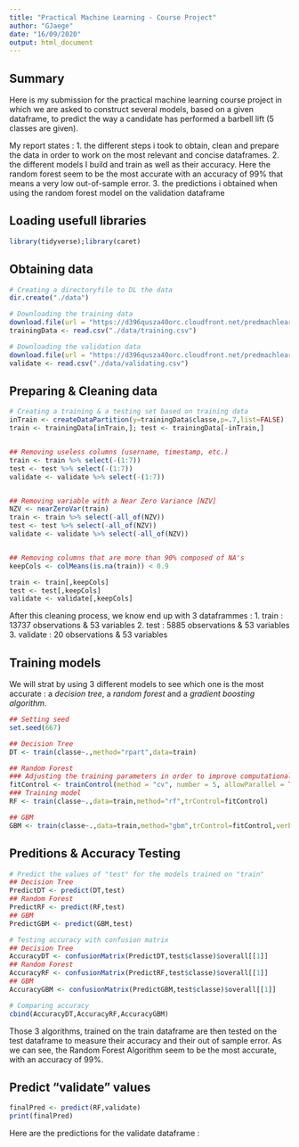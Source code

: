 ```yaml
---
title: "Practical Machine Learning - Course Project"
author: "GJaege"
date: "16/09/2020"
output: html_document
---
```


## Summary
Here is my submission for the practical machine learning course project in which we are asked to construct several models, based on a given dataframe, to predict the way a 
candidate has performed a barbell lift (5 classes are given).

My report states : 
1. the different steps i took to obtain, clean and prepare the data in order to work on the most relevant and concise dataframes.
2. the different models I build and train as well as their accuracy. Here the random forest seem to be the most accurate with an accuracy of 99% that means a very low out-of-sample error.
3. the predictions i obtained when using the random forest model on the validation dataframe


## Loading usefull libraries

```r
library(tidyverse);library(caret)
```

## Obtaining data

```r
# Creating a directoryfile to DL the data
dir.create("./data")

# Downloading the training data
download.file(url = "https://d396qusza40orc.cloudfront.net/predmachlearn/pml-training.csv", destfile = "./data/training.csv")
trainingData <- read.csv("./data/training.csv")

# Downloading the validation data
download.file(url = "https://d396qusza40orc.cloudfront.net/predmachlearn/pml-testing.csv", destfile = "./data/validating.csv")
validate <- read.csv("./data/validating.csv")
```

## Preparing & Cleaning data

```r
# Creating a training & a testing set based on training data
inTrain <- createDataPartition(y=trainingData$classe,p=.7,list=FALSE)
train <- trainingData[inTrain,]; test <- trainingData[-inTrain,]


## Removing useless columns (username, timestamp, etc.)
train <- train %>% select(-(1:7))
test <- test %>% select(-(1:7))
validate <- validate %>% select(-(1:7))


## Removing variable with a Near Zero Variance [NZV]
NZV <- nearZeroVar(train)
train <- train %>% select(-all_of(NZV))
test <- test %>% select(-all_of(NZV))
validate <- validate %>% select(-all_of(NZV))


## Removing columns that are more than 90% composed of NA's
keepCols <- colMeans(is.na(train)) < 0.9

train <- train[,keepCols]
test <- test[,keepCols]
validate <- validate[,keepCols]
```

After this cleaning process, we know end up with 3 dataframmes :
1. train : 13737 observations & 53 variables
2. test : 5885 observations & 53 variables
3. validate : 20 observations & 53 variables


## Training models

We will strat by using 3 different models to see which one is the most accurate : a *decision tree*, a *random forest* and a *gradient boosting algorithm*.

```r
## Setting seed
set.seed(667)

## Decision Tree
DT <- train(classe~.,method="rpart",data=train)

## Random Forest
### Adjusting the training parameters in order to improve computationality (resampling method = cross-validation & allowing parallel computing)
fitControl <- trainControl(method = "cv", number = 5, allowParallel = TRUE)
### Training model
RF <- train(classe~.,data=train,method="rf",trControl=fitControl)

## GBM
GBM <- train(classe~.,data=train,method="gbm",trControl=fitControl,verbose=FALSE)
```


## Preditions & Accuracy Testing

```r
# Predict the values of "test" for the models trained on "train"
## Decision Tree
PredictDT <- predict(DT,test)
## Random Forest
PredictRF <- predict(RF,test)
## GBM
PredictGBM <- predict(GBM,test)

# Testing accuracy with confusion matrix
## Decision Tree
AccuracyDT <- confusionMatrix(PredictDT,test$classe)$overall[[1]]
## Random Forest
AccuracyRF <- confusionMatrix(PredictRF,test$classe)$overall[[1]]
## GBM
AccuracyGBM <- confusionMatrix(PredictGBM,test$classe)$overall[[1]]

# Comparing accuracy
cbind(AccuracyDT,AccuracyRF,AccuracyGBM)
```

Those 3 algorithms, trained on the train dataframe are then tested on the test dataframe to measure their accuracy and their out of sample error.
As we can see, the Random Forest Algorithm seem to be the most accurate, with an accuracy of 99%.

## Predict "validate" values

```r
finalPred <- predict(RF,validate)
print(finalPred)
```

Here are the predictions for the validate dataframe : 
